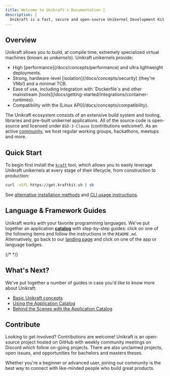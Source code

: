 ```yaml
---
title: Welcome to Unikraft's Documentation 👋
description: |
  Unikraft is a fast, secure and open-source Unikernel Development Kit which enables you to easily build minimal, ultra-lightweight virtual machines (unikernels).
---
```


## Overview

Unikraft allows you to build, at compile time, extremely specialized virtual machines (known as *unikernels*).
Unikraft unikernels provide:

<ul class="list-getting-started">
  <li>High [performance](/docs/concepts/performance) and ultra lightweight deployments.</li>
  <li>Strong, hardware-level [isolation](/docs/concepts/security) (they're VMs!) and a minimal TCB.</li>
  <li>Ease of use, including integration with `Dockerfile`s and other mainstream [tools](/docs/getting-started/integrations/container-runtimes).</li>
  <li>Compatibility with the [Linux API](/docs/concepts/compatibility).</li>
</ul>

The Unikraft ecosystem consists of an extensive build system and tooling, libraries and pre-built unikernel applications.
All of the source code is open-source and licensed under `BSD-3-Clause` (contributions welcome!).
As an active [community](/community/about), we host regular working groups, hackathons, meetups and more.

## Quick Start

To begin first install the [`kraft`](/docs/cli) tool, which allows you to easily leverage Unikraft unikernels at every stage of their lifecycle, from construction to production:

```bash
curl -sSfL https://get.kraftkit.sh | sh
```

See [alternative installation methods](/docs/cli/install) and [CLI usage instructions](/docs/cli).

## Language & Framework Guides

Unikraft works with your favorite programming languages.
We've put together an application [**catalog**](https://github.com/unikraft/catalog/tree/main/examples) with step-by-step guides: click on one of the following items and follow the instructions in the `README.md`.
Alternatively, go back to our [landing page](https://unikraft.org/) and click on one of the app or language badges.

{/* <LanguageLinks /> */}

## What's Next?

We've put together a number of guides in case you'd like to know more about Unikraft:

* [Basic Unikraft concepts](/docs/concepts)
* [Using the Application Catalog](/guides/using-the-app-catalog)
* [Behind the Scenes with the Application Catalog](/guides/catalog-behind-the-scenes)

<KraftCloudBanner mt={8} />

## Contribute

Looking to get involved?
Contributions are welcome! Unikraft is an open-source project hosted on GitHub with weekly community meetings on Discord which follow on-going projects.
There are also unclaimed projects, open issues, and opportunities for bachelors and masters theses.

Whether you're a beginner or advanced user, joining our community is the best way to connect with like-minded people who build great products.

<JoinCommunityCards />
